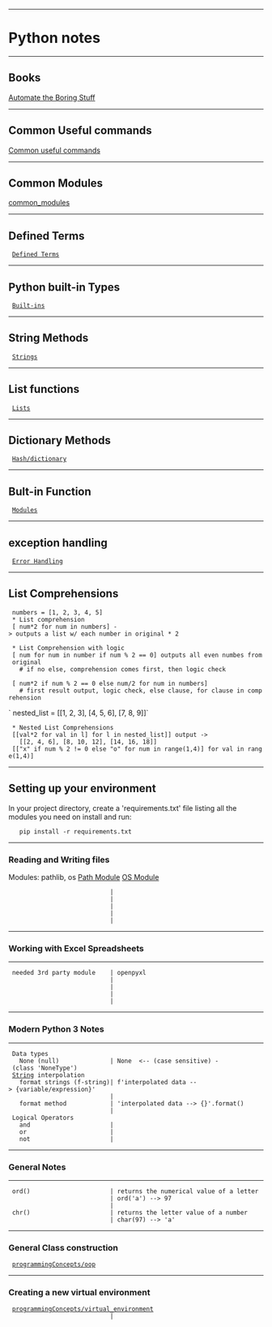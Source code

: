 --------------------------------------------------------------------------------
= Python notes =
--------------------------------------------------------------------------------
== Books ==
[[AtBS|Automate the Boring Stuff]]
--------------------------------------------------------------------------------
== Common Useful commands ==
[[Python/common_useful_commands|Common useful commands]]
--------------------------------------------------------------------------------
== Common Modules ==
[[common_modules]]
--------------------------------------------------------------------------------
== Defined Terms ==
  [[programmingConcepts/Terms|Defined Terms]]
--------------------------------------------------------------------------------
== Python built-in Types ==
  [[programmingConcepts/builtins|Built-ins]]
--------------------------------------------------------------------------------
== String Methods ==
  [[programmingConcepts/strings|Strings]]
--------------------------------------------------------------------------------
== List functions ==
  [[programmingConcepts/lists|Lists]]
--------------------------------------------------------------------------------
== Dictionary Methods ==
  [[programmingConcepts/hash-dict|Hash/dictionary]]
--------------------------------------------------------------------------------
== Bult-in Function ==
  [[programmingConcepts/Modules|Modules]]
--------------------------------------------------------------------------------
== exception handling ==
  [[programmingConcepts/Error_handling|Error Handling]]
--------------------------------------------------------------------------------
== List Comprehensions ==
  numbers = [1, 2, 3, 4, 5]
  * List comprehension
  [ num*2 for num in numbers] -> outputs a list w/ each number in original * 2

  * List Comprehension with logic
  [ num for num in number if num % 2 == 0] outputs all even numbes from original
    # if no else, comprehension comes first, then logic check

  [ num*2 if num % 2 == 0 else num/2 for num in numbers]
    # first result output, logic check, else clause, for clause in comprehension

`  nested_list = [[1, 2, 3], [4, 5, 6], [7, 8, 9]]`
  * Nested List Comprehensions
  [[val*2 for val in l] for l in nested_list]] output ->
    [[2, 4, 6], [8, 10, 12], [14, 16, 18]]
  [["x" if num % 2 != 0 else "o" for num in range(1,4)] for val in range(1,4)]
--------------------------------------------------------------------------------
== Setting up your environment ==
In your project directory, create a 'requirements.txt' file listing
all the modules you need on install and run:
    pip install -r requirements.txt

--------------------------------------------------------------------------------
=== Reading and Writing files ===
Modules: pathlib, os
[[modules/path|Path Module]]
[[modules/os|OS Module]]
                             |
                             |
                             |
                             |
                             |
--------------------------------------------------------------------------------
=== Working with Excel Spreadsheets ===
--------------------------------------------------------------------------------
  needed 3rd party module    | openpyxl
                             |
                             |
                             |
                             |
--------------------------------------------------------------------------------
=== Modern Python 3 Notes ===
--------------------------------------------------------------------------------
  Data types
    None (null)              | None  <-- (case sensitive) - (class 'NoneType')
  [[String]] interpolation
    format strings (f-string)| f'interpolated data --> {variable/expression}'
                             |
    format method            | 'interpolated data --> {}'.format(<value>)
                             |
  Logical Operators
    and                      |
    or                       |
    not                      |
--------------------------------------------------------------------------------
=== General Notes ===
--------------------------------------------------------------------------------
  ord()                      | returns the numerical value of a letter
                             | ord('a') --> 97
                             |
  chr()                      | returns the letter value of a number
                             | char(97) --> 'a'
--------------------------------------------------------------------------------
=== General Class construction ===
  [[programmingConcepts/oop]]
--------------------------------------------------------------------------------
=== Creating a new virtual environment ===
  [[programmingConcepts/virtual_environment]]
                             |
